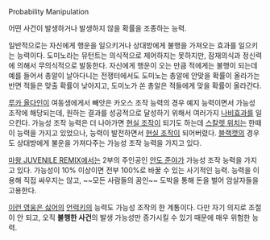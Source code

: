 Probability Manipulation

어떤 사건이 발생하거나 발생하지 않을 확률을 조종하는 능력.

일반적으로는 자신에게 행운을 일으키거나 상대방에게 불행을 가져오는 효과를 일으키는 능력이다. 도미노라는 뮤턴트는 의식적으로 제어하지는 못하지만, 잠재의식과 정신력에 의해서 무의식적으로 발동한다. 자신에게 행운이 오는 만큼 적에게는 불행이 되는데 예를 들어서 총알이 날아다니는 전쟁터에서도 도미노는 총알에 안맞을 확률이 올라가는 반면 적들은 맞출 확률이 낮아지고, 도미노가 쏜 총알은 적들에게 맞을 확률이 올라간다.

[[루카 올다인]]이 여동생에게서 빼앗은 카오스 조작 능력의 경우 예지 능력이면서 가능성 조작에 해당되는데, 원하는 결과를 성공적으로 달성하기 위해서 여러가지 [[나비효과]]를 일으킨다. 가능성 조작 능력은 더 나아가면 [[현실 조작]]이 되기도 하는데 [[스칼렛 위치]]는 한때 이 능력을 가지고 있었으나, 능력이 발전하면서 [[현실 조작]]이 되어버렸다. [[블랙캣]]의 경우도 상대방에게 불운을 가져다주는 가능성 조작 능력을 가지고 있다.

[[마왕 JUVENILE REMIX]]에서는 2부의 주인공인 [[안도 준야#s-1.3|안도 준야]]가 가능성 조작 능력을 가지고 있다. 가능성이 10% 이상이면 전부 100%로 바꿀 수 있는 사기적인 능력. 능력을 이용해 직접 싸우지는 않고, ~~모든 사람들의 꿈인~~ 도박을 통해 돈을 벌어 암살자들을 고용한다.

[[이런 영웅은 싫어]]의 [[언럭키]]의 능력도 가능성 조작의 한 계통이다. 다만 자기 의지로 조절이 안 되고, 오직 '''불행한 사건'''의 발생 가능성만 증가시킬 수 있기 때문에 매우 위험한 능력.
